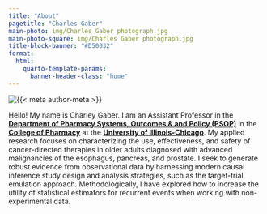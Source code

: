 ---
title: "About"
pagetitle: "Charles Gaber"
main-photo: img/Charles Gaber photograph.jpg
main-photo-square: img/Charles Gaber photograph.jpg
title-block-banner: "#D50032"
format:
  html:
    quarto-template-params:
      banner-header-class: "home"
---
::: {.grid}

::: {.g-col-12 .g-col-sm-4}

```{=html}
<div class="grid" style="--bs-columns: 5; row-gap: 0;">
  <div class="g-col-1 g-col-sm-0"></div>
  <div class="g-col-3 g-col-sm-5">
    <picture>
      <source media="(max-width: 576px)" srcset="{{< meta main-photo-square >}}">
      <source media="(min-width: 576px)" srcset="{{< meta main-photo >}}">
      <img class="img-fluid" src="{{< meta main-photo >}}" alt="{{< meta author-meta >}}">
    </picture>
  </div>
  <div class="g-col-1 g-col-sm-0"></div>
</div>
```

:::

::: {.g-col-12 .g-col-sm-8}

Hello! My name is Charley Gaber. I am an Assistant Professor in the [**Department of Pharmacy Systems, Outcomes & and Policy (PSOP)**](https://psop.pharmacy.uic.edu/) in the [**College of Pharmacy**](https://pharmacy.uic.edu/) at the [**University of Illinois-Chicago**](https://www.uic.edu/). My applied research focuses on characterizing the use, effectiveness, and safety of cancer-directed therapies in older adults diagnosed with advanced malignancies of the esophagus, pancreas, and prostate. I seek to generate robust evidence from observational data by harnessing modern causal inference study design and analysis strategies, such as the target-trial emulation approach. Methodologically, I have explored how to increase the utility of statistical estimators for recurrent events when working with non-experimental data. 
:::

:::